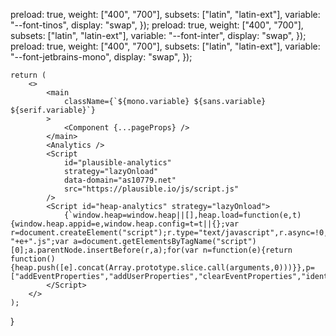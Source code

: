 

  preload: true,
  weight: ["400", "700"],
  subsets: ["latin", "latin-ext"],
  variable: "--font-tinos",
  display: "swap",
});
  preload: true,
  weight: ["400", "700"],
  subsets: ["latin", "latin-ext"],
  variable: "--font-inter",
  display: "swap",
});
  preload: true,
  weight: ["400", "700"],
  subsets: ["latin", "latin-ext"],
  variable: "--font-jetbrains-mono",
  display: "swap",
});

    return (
        <>
            <main
                className={`${mono.variable} ${sans.variable} ${serif.variable}`}
            >
                <Component {...pageProps} />
            </main>
            <Analytics />
            <Script
                id="plausible-analytics"
                strategy="lazyOnload"
                data-domain="as10779.net"
                src="https://plausible.io/js/script.js"
            />
            <Script id="heap-analytics" strategy="lazyOnload">
                {`window.heap=window.heap||[],heap.load=function(e,t){window.heap.appid=e,window.heap.config=t=t||{};var r=document.createElement("script");r.type="text/javascript",r.async=!0,r.src="https://cdn.heapanalytics.com/js/heap-"+e+".js";var a=document.getElementsByTagName("script")[0];a.parentNode.insertBefore(r,a);for(var n=function(e){return function(){heap.push([e].concat(Array.prototype.slice.call(arguments,0)))}},p=["addEventProperties","addUserProperties","clearEventProperties","identify","resetIdentity","removeEventProperty","setEventProperties","track","unsetEventProperty"],o=0;o<p.length;o++)heap[p[o]]=n(p[o])};heap.load("3772043328");`}
            </Script>
        </>
    );

}
